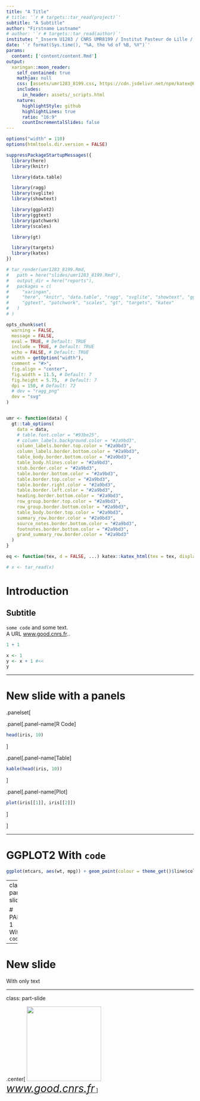 ```yaml
---
title: "A Title"
# title: '`r # targets::tar_read(project)`'
subtitle: "A Subtitle"
author: "Firstname Lastname"
# author: '`r # targets::tar_read(author)`'
institute: "_Inserm U1283 / CNRS UMR8199 / Institut Pasteur de Lille / Université de Lille_"
date: '`r format(Sys.time(), "%A, the %d of %B, %Y")`'
params:
  content: ['content/content.Rmd']
output:
  xaringan::moon_reader:
    self_contained: true
    mathjax: null
    css: [assets/umr1283_8199.css, https://cdn.jsdelivr.net/npm/katex@0.15.2/dist/katex.min.css]
    includes:
      in_header: assets/_scripts.html
    nature:
      highlightStyle: github
      highlightLines: true
      ratio: "16:9"
      countIncrementalSlides: false
---
```


```r
options("width" = 110)
options(htmltools.dir.version = FALSE)

suppressPackageStartupMessages({
  library(here)
  library(knitr)

  library(data.table)

  library(ragg)
  library(svglite)
  library(showtext)

  library(ggplot2)
  library(ggtext)
  library(patchwork)
  library(scales)

  library(gt)

  library(targets)
  library(katex)
})

# tar_render(umr1283_8199.Rmd,
#   path = here("slides/umr1283_8199.Rmd"),
#   output_dir = here("reports"),
#   packages = c(
#     "xaringan",
#     "here", "knitr", "data.table", "ragg", "svglite", "showtext", "ggplot2",
#     "ggtext", "patchwork", "scales", "gt", "targets", "katex"
#   )
# )
```

```r
opts_chunk$set(
  warning = FALSE,
  message = FALSE,
  eval = TRUE, # Default: TRUE
  include = TRUE, # Default: TRUE
  echo = FALSE, # Default: TRUE
  width = getOption("width"),
  comment = "#>",
  fig.align = "center",
  fig.width = 11.5, # Default: 7
  fig.height = 5.75,  # Default: 7
  dpi = 150, # Default: 72
  # dev = "ragg_png"
  dev = "svg"
)
```

```r
```

```r
umr <- function(data) {
  gt::tab_options(
    data = data,
    # table.font.color = "#93be25",
    # column_labels.background.color = "#2a9bd3",
    column_labels.border.top.color = "#2a9bd3", 
    column_labels.border.bottom.color = "#2a9bd3", 
    table_body.border.bottom.color = "#2a9bd3", 
    table_body.hlines.color = "#2a9bd3",
    stub.border.color = "#2a9bd3",
    table.border.bottom.color = "#2a9bd3", 
    table.border.top.color = "#2a9bd3", 
    table.border.right.color = "#2a9bd3",
    table.border.left.color = "#2a9bd3",
    heading.border.bottom.color = "#2a9bd3",
    row_group.border.top.color = "#2a9bd3",
    row_group.border.bottom.color = "#2a9bd3",
    table_body.border.top.color = "#2a9bd3",
    summary_row.border.color = "#2a9bd3",
    source_notes.border.bottom.color = "#2a9bd3",
    footnotes.border.bottom.color = "#2a9bd3",
    grand_summary_row.border.color = "#2a9bd3"
  )
}
```

```r
eq <- function(tex, d = FALSE, ...) katex::katex_html(tex = tex, displayMode = d, ..., output = "html")
```

```r
# x <- tar_read(x)
```

# Introduction

## Subtitle

`some code` and some text.  
A URL [www.good.cnrs.fr](https://www.good.cnrs.fr/)..

```r
1 + 1
```

```r
x <- 1
y <- x + 1 #<<
y
```

---

# New slide with a panels

.panelset[

.panel[.panel-name[R Code]

```r
head(iris, 10)
```

]

.panel[.panel-name[Table]

```r
kable(head(iris, 10))
```

]

.panel[.panel-name[Plot]

```r
plot(iris[[1]], iris[[2]])
```

]

]

---

# GGPLOT2 With `code`

```r
ggplot(mtcars, aes(wt, mpg)) + geom_point(colour = theme_get()$line$colour) + labs(title = "GGPLOT2")
```

---
class: part-slide

# PART 1 With `code`

---

# New slide

With only text

---
class: part-slide

.center[
<a href="https://www.good.cnrs.fr/" target="_blank"><img src="https://raw.githubusercontent.com/mcanouil/hex-stickers/main/SVG/umr1283_8199.svg" width = "200px"/></br>
<i style="font-size: 200%">www.good.cnrs.fr</i>
</a>
]
